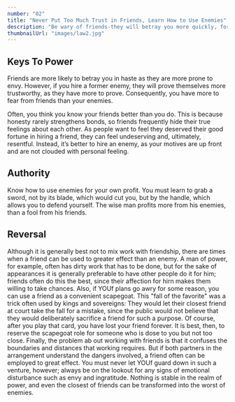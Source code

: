 ```yaml
---
number: "02"
title: "Never Put Too Much Trust in Friends, Learn How to Use Enemies"
description: "Be wary of friends-they will betray you more quickly, for they are easily aroused to envy. They also become spoiled and tyrannical. But hire a former enemy and he will be more loyal than a friend, because he has more to prove. In fact, you have more to fear from friends than from enemies. If you have no enemies, find a way to make them."
thumbnailUrl: "images/law2.jpg"
---
```


## Keys To Power

Friends are more likely to betray you in haste as they are more prone to envy. However, if you hire a former enemy, they will prove themselves more trustworthy, as they have more to prove. Consequently, you have more to fear from friends than your enemies.

Often, you think you know your friends better than you do. This is because honesty rarely strengthens bonds, so friends frequently hide their true feelings about each other. As people want to feel they deserved their good fortune in hiring a friend, they can feel undeserving and, ultimately, resentful. Instead, it’s better to hire an enemy, as your motives are up front and are not clouded with personal feeling.

## Authority 

Know how to use enemies for your own profit. You must learn to grab a sword, not by its blade, which would cut you, but by the handle, which allows you to defend yourself. The wise man profits more from his enemies, than a fool from his friends. 

## Reversal

Although it is generally best not to mix work with friendship, there are times when a friend can be used to greater effect than an enemy. A man of power, for example, often has dirty work that has to be done, but for the sake of appearances it is generally preferable to have other people do it for him; friends often do this the best, since their affection for hirn makes them willing to take chances. Also, if YOUf plans go awry for some reason, you can use a friend as a convenient scapegoat. This "fall of the favorite" was a trick often used by kings and sovereigns: They would let their closest friend at court take the fall for a mistake, since the public would not believe that they would deliberately sacrifice a friend for such a purpose. Of course, after you play that card, you have lost your friend forever. It is best, then, to reserve the scapegoat role for someone who is dose to you but not too close. Finally, the problem ab out working with friends is that it confuses the boundaries and distances that working requires. But if both partners in the arrangement understand the dangers involved, a friend often can be employed to great effect. You must never let YOUf guard down in such a venture, however; always be on the lookout for any signs of emotional disturbance such as envy and ingratitude. Nothing is stable in the realm of power, and even the closest of friends can be transformed into the worst of enemies.
